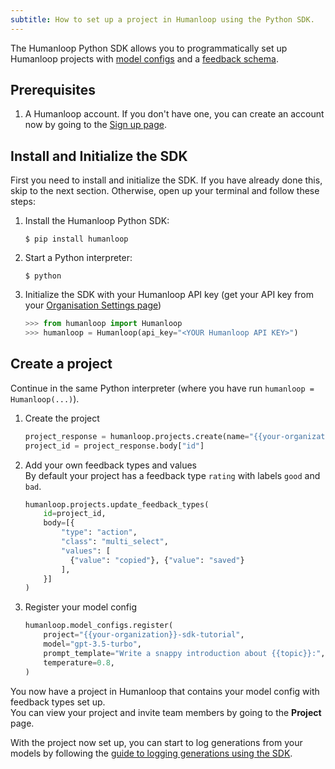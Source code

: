 ```yaml
---
subtitle: How to set up a project in Humanloop using the Python SDK.
---
```


The Humanloop Python SDK allows you to programmatically set up Humanloop projects with [model configs](../../core-entities/key-concepts#model-config) and a [feedback schema](../../core-entities/key-concepts#feedback).

## Prerequisites

1. A Humanloop account. If you don't have one, you can create an account now by going to the [Sign up page](https://app.humanloop.com/signup).

## Install and Initialize the SDK

First you need to install and initialize the SDK. If you have already done this, skip to the next section. Otherwise, open up your terminal and follow these steps:

1. Install the Humanloop Python SDK:
   ```shell
   $ pip install humanloop
   ```
2. Start a Python interpreter:
   ```shell
   $ python
   ```
3. Initialize the SDK with your Humanloop API key (get your API key from your [Organisation Settings page](https://app.humanloop.com/account/api-keys))
   ```python
   >>> from humanloop import Humanloop
   >>> humanloop = Humanloop(api_key="<YOUR Humanloop API KEY>")
   ```

## Create a project

Continue in the same Python interpreter (where you have run `humanloop = Humanloop(...)`).

1. Create the project

   ```python
   project_response = humanloop.projects.create(name="{{your-organization}}-sdk-tutorial")
   project_id = project_response.body["id"]
   ```
2. Add your own feedback types and values  
   By default your project has a feedback type `rating` with labels `good` and `bad`.
   ```python
   humanloop.projects.update_feedback_types(
       id=project_id,
       body=[{
           "type": "action", 
           "class": "multi_select", 
           "values": [
             {"value": "copied"}, {"value": "saved"}
           ],
       }]
   )
   ```
3. Register your model config
   ```python
   humanloop.model_configs.register(
       project="{{your-organization}}-sdk-tutorial",
       model="gpt-3.5-turbo",
       prompt_template="Write a snappy introduction about {{topic}}:",
       temperature=0.8,
   )
   ```

You now have a project in Humanloop that contains your model config with feedback types set up.  
You can view your project and invite team members by going to the **Project** page.

With the project now set up, you can start to log generations from your models by following the [guide to logging generations using the SDK](../generate/overview).